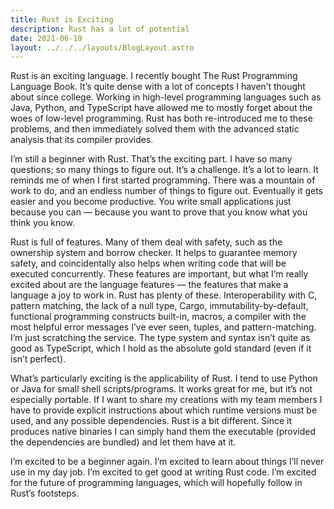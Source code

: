 ```yaml
---
title: Rust is Exciting
description: Rust has a lot of potential
date: 2021-06-19
layout: ../../../layouts/BlogLayout.astro
---
```


Rust is an exciting language. I recently bought The Rust Programming Language Book. It’s quite dense with a lot of concepts I haven’t thought about since college. Working in high-level programming languages such as Java, Python, and TypeScript have allowed me to mostly forget about the woes of low-level programming. Rust has both re-introduced me to these problems, and then immediately solved them with the advanced static analysis that its compiler provides.

I’m still a beginner with Rust. That’s the exciting part. I have so many questions; so many things to figure out. It’s a challenge. It’s a lot to learn. It reminds me of when I first started programming. There was a mountain of work to do, and an endless number of things to figure out. Eventually it gets easier and you become productive. You write small applications just because you can — because you want to prove that you know what you think you know.

Rust is full of features. Many of them deal with safety, such as the ownership system and borrow checker. It helps to guarantee memory safety, and coincidentally also helps when writing code that will be executed concurrently. These features are important, but what I’m really excited about are the language features — the features that make a language a joy to work in. Rust has plenty of these. Interoperability with C, pattern matching, the lack of a null type, Cargo, immutability-by-default, functional programming constructs built-in, macros, a compiler with the most helpful error messages I’ve ever seen, tuples, and pattern-matching. I’m just scratching the service. The type system and syntax isn’t quite as good as TypeScript, which I hold as the absolute gold standard (even if it isn’t perfect).

What’s particularly exciting is the applicability of Rust. I tend to use Python or Java for small shell scripts/programs. It works great for me, but it’s not especially portable. If I want to share my creations with my team members I have to provide explicit instructions about which runtime versions must be used, and any possible dependencies. Rust is a bit different. Since it produces native binaries I can simply hand them the executable (provided the dependencies are bundled) and let them have at it.

I’m excited to be a beginner again. I’m excited to learn about things I’ll never use in my day job. I’m excited to get good at writing Rust code. I’m excited for the future of programming languages, which will hopefully follow in Rust’s footsteps.

